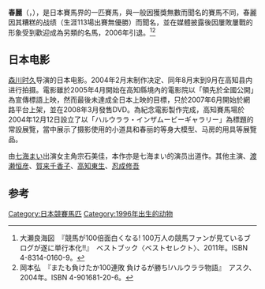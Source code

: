 {{Rough translation|time=2021-03-09T00:37:33+00:00}}
{{expand|time=2014-04-19T09:04:47+00:00}}
{{infobox racehorse 
| name = 春麗
| image = Haru Urara 20210518 1.JPG
| caption = 
| sire = {{lang|en|NIPPO TEIO}}
| grandsire = 
| dam = {{lang|en|LYPHEOR}}
| damsire = {{lang|en|LUCKY SOVEREIGN}}
| sex = [[雌|雌]]
| foaled = 1996年2月27日
| country = {{JPN}}（[[北海道|北海道]][[三石町|三石町]])
| colour = 棗色
| breeder = {{JPN}} 信田牧場
| owner = （有）信田牧場 <br > →横山貴男<br > →（株）エムエイオフィス
| trainer = [[宗石大|宗石大]]（[[高知競馬場|高知]]）
| record = 113戦0冠5亞7季
| earnings = 112萬9000日元
| honours = 
}}
'''春麗'''（{{lang-ja|'''ハルウララ'''}}，{{lang-en|'''Haru Urara'''}}），是日本賽馬界的一匹賽馬，與一般因獲獎無數而聞名的賽馬不同，春麗因其糟糕的战绩（生涯113場出賽無優勝）而聞名，並在媒體披露後因屢敗屢戰的形象受到歡迎成為另類的名馬，2006年引退。<ref>大瀬良海図　『競馬が100倍面白くなる! 100万人の競馬ファンが見ているブログが遂に単行本化!!』　ベストブック〈ベストセレクト〉、2011年。ISBN 4-8314-0160-9。</ref><ref>岡本弘　『またも負けたか100連敗 負けるが勝ち!ハルウララ物語』　アスク、2004年。ISBN 4-901681-20-6。</ref>

==日本电影==
[[森川时久|森川时久]]导演的日本电影。2004年2月末制作决定、同年8月末到9月在高知县内进行拍摄。電影雖於2005年4月開始在高知縣境內的電影院以「領先於全國公開」為宣傳標語上映，然而最後未達成全日本上映的目標，只於2007年6月開始於網路平台上架，並在2008年3月發售DVD。為紀念電影製作完成，高知賽馬場於2004年12月12日設立了以「ハルウララ・インザムービーギャラリー」為標題的常設展覽，當中展示了摄影使用的小道具和春丽的等身大模型、马房的用具等展覽品。

由[[七海まい|七海まい]]出演女主角宗石美佳，本作亦是七海まい的演员出道作。其他主演、[[渡濑恒彦|渡濑恒彦]]、[[賀来千香子|賀来千香子]]、[[高知東生|高知東生]]、[[忍成修吾|忍成修吾]]

== 参考 ==
<references/>
{{Commonscat|Haru Urara|春麗 (日本賽馬)}}
[[Category:日本競賽馬匹|Category:日本競賽馬匹]]
[[Category:1996年出生的动物|Category:1996年出生的动物]]